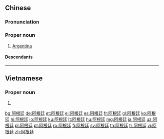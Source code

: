 ==Chinese==
{{zh-forms|gloss=-}}

===Pronunciation===
{{zh-pron
|m=Āgēntíng
|c=aa3 gan1 ting4
|mn=qz,xm:A-kun-têng/zz:A-kin-têng
|cat=pn
}}

===Proper noun===
{{zh-proper noun}}

# [[Argentina]]

====Descendants====
{{CJKV||||Á Căn Đình}}

{{zh-cat|Countries}}

----

==Vietnamese==
{{vi-hantutab}}

===Proper noun===
{{vi-hantu|pos=proper noun}}

# {{han tu form of|Á Căn Đình|Argentina}}

[[bg:阿根廷]]
[[de:阿根廷]]
[[et:阿根廷]]
[[el:阿根廷]]
[[es:阿根廷]]
[[fr:阿根廷]]
[[gl:阿根廷]]
[[ko:阿根廷]]
[[hi:阿根廷]]
[[io:阿根廷]]
[[ku:阿根廷]]
[[lt:阿根廷]]
[[hu:阿根廷]]
[[mg:阿根廷]]
[[ja:阿根廷]]
[[uz:阿根廷]]
[[pl:阿根廷]]
[[pt:阿根廷]]
[[ro:阿根廷]]
[[fi:阿根廷]]
[[sv:阿根廷]]
[[th:阿根廷]]
[[tr:阿根廷]]
[[vi:阿根廷]]
[[zh:阿根廷]]